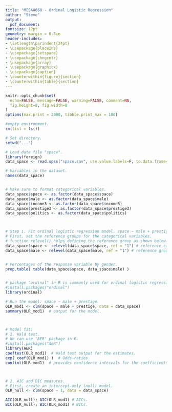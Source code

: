 ```yaml
---
title: "MESA8668 - Ordinal Logistic Regression"
author: "Steve"
output:
  pdf_document:
fontsize: 12pt
geometry: margin = 0.8in
header-includes:
- \setlength\parindent{24pt}
- \usepackage{placeins}
- \usepackage{setspace}
- \usepackage{chngcntr}
- \usepackage{array}
- \usepackage{graphicx}
- \usepackage{caption}
- \counterwithin{figure}{section}
- \counterwithin{table}{section}
---
```


```r
knitr::opts_chunk$set(
  echo=FALSE, message=FALSE, warning=FALSE, comment=NA, 
  fig.height=8, fig.width=8
)
options(max.print = 2000, tibble.print_max = 100)
```


```r
#empty environment.
rm(list = ls())

# Set directory.
setwd("...")
```




```r
# Load data file "space".
library(foreign)
data_space <- read.spss("space.sav", use.value.labels=F, to.data.frame=TRUE)

# Variables in the dataset.
names(data_space)


# Make sure to format categorical variables.
data_space$space <- as.factor(data_space$space) 
data_space$male <- as.factor(data_space$male)
data_space$income3 <- as.factor(data_space$income3)
data_space$prestige3 <- as.factor(data_space$prestige3)
data_space$politics <- as.factor(data_space$politics)



# Step 1. Fit ordinal logistic regression model. space ~ male + prestige.
# First, set the reference groups for the categorical variables.
# function relevel() helps defining the reference group as shown below.
data_space$space <- relevel(data_space$space, ref = "1") # reference category:"too little"
data_space$male <- relevel(data_space$male, ref = "1") # reference group: "male"


# Percentages of the response variable by gender.
prop.table( table(data_space$space, data_space$male) )


# package "ordinal" in R is commonly used for ordinal logistic regression models.
#install.packages("ordinal")
library(ordinal)

# Run the model: space ~ male + prestige.
OLR_mod1 <- clm(space ~ male + prestige, data = data_space)
summary(OLR_mod1)  # output for the model.



# Model fit:
# 1. Wald test.
# We can use 'AER' package in R.
#install.packages("AER")
library(AER)
coeftest(OLR_mod1)  # Wald test output for the estimates.
exp( coef(OLR_mod1) )  # Odds-ratios
confint(OLR_mod1)  # provides confidence intervals for the coefficients.



# 2. AIC and BIC measures.
# First, create an intercept-only (null) model.
OLR_null <- clm(space ~ 1, data = data_space)

AIC(OLR_null); AIC(OLR_mod1) # AICs.
BIC(OLR_null); BIC(OLR_mod1) # BICs.
```

